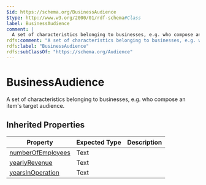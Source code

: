 ```yaml
---
$id: https://schema.org/BusinessAudience
$type: http://www.w3.org/2000/01/rdf-schema#Class
label: BusinessAudience
comment: |
  A set of characteristics belonging to businesses, e.g. who compose an item's target audience.
rdfs:comment: "A set of characteristics belonging to businesses, e.g. who compose an item's target audience."
rdfs:label: "BusinessAudience"
rdfs:subClassOf: "https://schema.org/Audience"
---
```


# BusinessAudience

A set of characteristics belonging to businesses, e.g. who compose an item's target audience.

## Inherited Properties

| Property | Expected Type | Description |
| --- | --- | --- |
| [numberOfEmployees](https://schema.org/numberOfEmployees) | Text |  |
| [yearlyRevenue](https://schema.org/yearlyRevenue) | Text |  |
| [yearsInOperation](https://schema.org/yearsInOperation) | Text |  |
